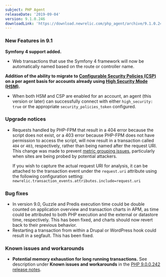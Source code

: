 ```yaml
---
subject: PHP Agent
releaseDate: '2019-09-04'
version: 9.1.0.246
downloadLink: 'https://download.newrelic.com/php_agent/archive/9.1.0.246/'
---
```


### New Features in 9.1

**Symfony 4 support added.**

* Web transactions that use the Symfony 4 framework will now be automatically named based on the route or controller name.

**Addition of the ability to migrate to [Configurable Security Policies (CSP)](https://docs.newrelic.com/docs/agents/manage-apm-agents/configuration/enable-configurable-security-policies) on a per agent basis for accounts already using [High Security Mode (HSM)](https://docs.newrelic.com/docs/agents/manage-apm-agents/configuration/high-security-mode).**

* When both HSM and CSP are enabled for an account, an agent (this version or later) can successfully connect with either `high_security: true` or the appropriate `security_policies_token` configured.

### Upgrade notices

* Requests handled by PHP-FPM that result in a 404 error because the script does not exist, or a 403 error because PHP-FPM does not have permission to access the script, will now result in a transaction called `404` or `403`, respectively, rather than being named after the request URI. This change was made to prevent [metric grouping issues](https://docs.newrelic.com/docs/agents/manage-apm-agents/troubleshooting/metric-grouping-issues), particularly when sites are being probed by potential attackers.

  If you wish to capture the actual request URI for analysis, it can be attached to the transaction event under the `request.uri` attribute using the following configuration setting: `newrelic.transaction_events.attributes.include=request.uri`

### Bug fixes

* In version 9.0, Guzzle and Predis execution time could be double counted on application overview and transaction charts in APM, as time could be attributed to both PHP execution and the external or datastore time, respectively. This has been fixed, and charts should now revert back to their previous behavior.
* Restarting a transaction from within a Drupal or WordPress hook could result in a segfault. This has been fixed.

### Known issues and workarounds

* **Potential memory exhaustion for long running transactions.** See description under **Known issues and workarounds** in the [PHP 9.0.0.242 release notes](https://docs.newrelic.com/docs/release-notes/agent-release-notes/php-release-notes/php-agent-900242).
